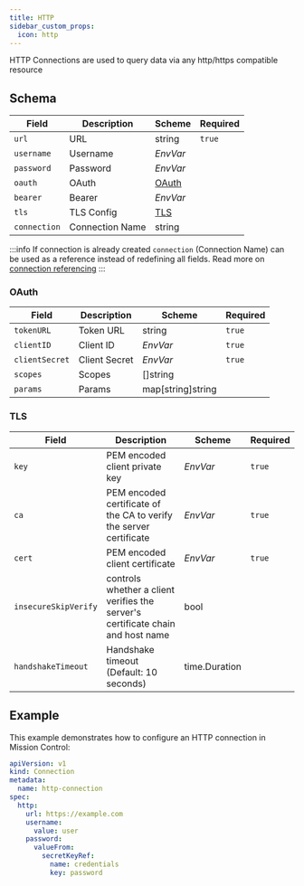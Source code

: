 ```yaml
---
title: HTTP
sidebar_custom_props:
  icon: http
---
```


HTTP Connections are used to query data via any http/https compatible resource

## Schema

| Field        | Description     | Scheme                                         | Required |
|--------------|-----------------|------------------------------------------------|----------|
| `url`        | URL             | string                                         | `true`   |
| `username`   | Username        | <CommonLink to="secrets">_EnvVar_</CommonLink> |          |
| `password`   | Password        | <CommonLink to="secrets">_EnvVar_</CommonLink> |          |
| `oauth`      | OAuth           | [OAuth](#oauth)                                |          |
| `bearer`     | Bearer          | <CommonLink to="secrets">_EnvVar_</CommonLink> |          |
| `tls`        | TLS Config      | [TLS](#tls)                                    |          |
| `connection` | Connection Name | string                                         |          |

:::info
If connection is already created `connection` (Connection Name) can be used as a reference instead of redefining all fields. Read more on [connection referencing](/reference/connections/#referencing-connections)
:::

### OAuth

| Field          | Description   | Scheme                                         | Required |
|----------------|---------------|------------------------------------------------|----------|
| `tokenURL`     | Token URL     | string                                         | `true`   |
| `clientID`     | Client ID     | <CommonLink to="secrets">_EnvVar_</CommonLink> | `true`   |
| `clientSecret` | Client Secret | <CommonLink to="secrets">_EnvVar_</CommonLink> | `true`   |
| `scopes`       | Scopes        | []string                                       |          |
| `params`       | Params        | map[string]string                              |          |

### TLS

| Field                | Description                                                                     | Scheme                                         | Required |
|----------------------|---------------------------------------------------------------------------------|------------------------------------------------|----------|
| `key`                | PEM encoded client private key                                                  | <CommonLink to="secrets">_EnvVar_</CommonLink> | `true`   |
| `ca`                 | PEM encoded certificate of the CA to verify the server certificate              | <CommonLink to="secrets">_EnvVar_</CommonLink> | `true`   |
| `cert`               | PEM encoded client certificate                                                  | <CommonLink to="secrets">_EnvVar_</CommonLink> | `true`   |
| `insecureSkipVerify` | controls whether a client verifies the server's certificate chain and host name | bool                                           |          |
| `handshakeTimeout`   | Handshake timeout (Default: 10 seconds)                                         | time.Duration                                  |          |


## Example

This example demonstrates how to configure an HTTP connection in Mission Control:

```yaml title="http-connection.yaml"
apiVersion: v1
kind: Connection
metadata:
  name: http-connection
spec:
  http:
    url: https://example.com
    username:
      value: user
    password:
      valueFrom:
        secretKeyRef:
          name: credentials
          key: password
```

